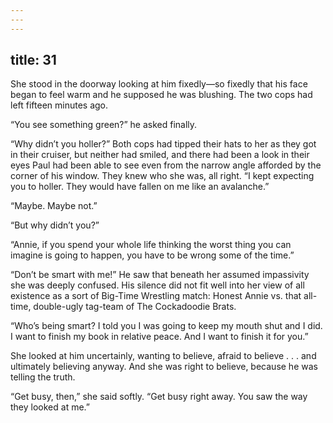 ```yaml
---
---
---
```

title: 31
---




She stood in the doorway looking at him fixedly—so fixedly that his face began to feel warm and he supposed he was blushing. The two cops had left fifteen minutes ago.

“You see something green?” he asked finally.

“Why didn’t you holler?” Both cops had tipped their hats to her as they got in their cruiser, but neither had smiled, and there had been a look in their eyes Paul had been able to see even from the narrow angle afforded by the corner of his window. They knew who she was, all right. “I kept expecting you to holler. They would have fallen on me like an avalanche.”

“Maybe. Maybe not.”

“But why didn’t you?”

“Annie, if you spend your whole life thinking the worst thing you can imagine is going to happen, you have to be wrong some of the time.”

“Don’t be smart with me!” He saw that beneath her assumed impassivity she was deeply confused. His silence did not fit well into her view of all existence as a sort of Big-Time Wrestling match: Honest Annie vs. that all-time, double-ugly tag-team of The Cockadoodie Brats.

“Who’s being smart? I told you I was going to keep my mouth shut and I did. I want to finish my book in relative peace. And I want to finish it for you.”

She looked at him uncertainly, wanting to believe, afraid to believe . . . and ultimately believing anyway. And she was right to believe, because he was telling the truth.

“Get busy, then,” she said softly. “Get busy right away. You saw the way they looked at me.”
